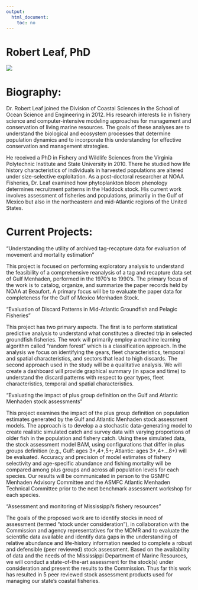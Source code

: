 ---
output:
  html_document:
    toc: no
---
# Robert Leaf, PhD 

![](http://gcrl.usm.edu/cv/leaf.robert/leaf.robert.photo.source.jpg)

# Biography: 

Dr. Robert Leaf joined the Division of Coastal Sciences in the School of Ocean Science and Engineering in 2012. His research interests lie in fishery science and computer-intensive modeling approaches for management and conservation of living marine resources. The goals of these analyses are to understand the biological and ecosystem processes that determine population dynamics and to incorporate this understanding for effective conservation and management strategies.   

He received a PhD in Fishery and Wildlife Sciences from the Virginia Polytechnic Institute and State University in 2010. There he studied how life history characteristics of individuals in harvested populations are altered under size-selective exploitation. As a post-doctoral researcher at NOAA Fisheries, Dr. Leaf examined how phytoplankton bloom phenology determines recruitment patterns in the Haddock stock. His current work involves assessment of fisheries and populations, primarily in the Gulf of Mexico but also in the northeastern and mid-Atlantic regions of the United States.

# Current Projects: 
 
“Understanding the utility of archived tag-recapture data for evaluation of movement and mortality estimation”
 
This project is focused on performing exploratory analysis to understand the feasibility of a comprehensive reanalysis of a tag and recapture data set of Gulf Menhaden, performed in the 1970’s to 1990’s. The primary focus of the work is to catalog, organize, and summarize the paper records held by NOAA at Beaufort. A primary focus will be to evaluate the paper data for completeness for the Gulf of Mexico Menhaden Stock.
 
“Evaluation of Discard Patterns in Mid-Atlantic Groundfish and Pelagic Fisheries”
 
This project has two primary aspects. The first is to perform statistical predictive analysis to understand what constitutes a directed trip in selected groundfish fisheries. The work will primarily employ a machine learning algorithm called “random forest” which is a classification approach. In the analysis we focus on identifying the gears, fleet characteristics, temporal and spatial characteristics, and sectors that lead to high discards. The second approach used in the study will be a qualitative analysis. We will create a dashboard will provide graphical summary (in space and time) to understand the discard patterns with respect to gear types, fleet characteristics, temporal and spatial characteristics.
 
“Evaluating the impact of plus group definition on the Gulf and Atlantic Menhaden stock assessments”
 
This project examines the impact of the plus group definition on population estimates generated by the Gulf and Atlantic Menhaden stock assessment models. The approach is to develop a a stochastic data-generating model to create realistic simulated catch and survey data with varying proportions of older fish in the population and fishery catch. Using these simulated data, the stock assessment model BAM, using configurations that differ in plus groups definition (e.g., Gulf: ages 3+,4+,5+; Atlantic: ages 3+,4+…8+) will be evaluated. Accuracy and precision of model estimates of fishery selectivity and age-specific abundance and fishing mortality will be compared among plus groups and across all population levels for each species. Our results will be communicated in person to the GSMFC Menhaden Advisory Committee and the ASMFC Atlantic Menhaden Technical Committee prior to the next benchmark assessment workshop for each species.
 
“Assessment and monitoring of Mississippi's fishery resources”

The goals of the proposed work are to identify stocks in need of assessment (termed "stock under consideration"), in collaboration with the Commission and agency representatives for the MDMR and to evaluate the scientific data available and identify data gaps in the understanding of relative abundance and life-history information needed to complete a robust and defensible (peer reviewed) stock assessment. Based on the availability of data and the needs of the Mississippi Department of Marine Resources, we will conduct a state-of-the-art assessment for the stock(s) under consideration and present the results to the Commission. Thus far this work has resulted in 5 peer reviewed stock assessment products used for managing our state’s coastal fisheries. 
